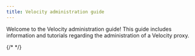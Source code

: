 ```yaml
---
title: Velocity administration guide
---
```


Welcome to the Velocity administration guide! This guide includes information and tutorials
regarding the administration of a Velocity proxy.

{/* <DocCardList items={useCurrentSidebarCategory().items} /> */}
